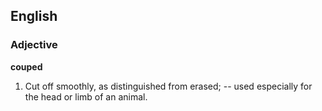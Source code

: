 ==English==

===Adjective===

'''couped'''

#Cut off smoothly, as distinguished from erased; -- used especially for the head or limb of an animal.